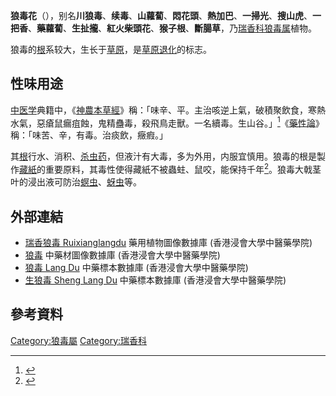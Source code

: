 {{Redirect2|狼毒花|[[权延赤|权延赤]]的小说及由小说改编的电视剧|狼毒花 (消歧義)}}
{{Other uses|狼毒}}
{{Speciesbox
| image = LangDu.jpg
| genus = Stellera
| species = chamaejasme
| authority = [[L.|L.]]
}}
'''狼毒花'''（{{sn|''Stellera chamaejasme''}}），别名'''川狼毒'''、'''续毒'''、'''山蘿蔔'''、'''悶花頭'''、'''熱加巴'''、'''一掃光'''、'''搜山虎'''、'''一把香'''、'''藥蘿蔔'''、'''生扯攏'''、'''紅火柴頭花'''、'''猴子根'''、'''斷腸草'''，乃[[瑞香科|瑞香科]][[狼毒属|狼毒属]]植物。

狼毒的[[根|根]]系较大，生长于[[草原|草原]]，是[[草原退化|草原退化]]的标志。

== 性味用途 ==
[[中医学|中医学]]典籍中，《[[神農本草經|神農本草經]]》稱：「味辛、平。主治咳逆上氣，破積聚飲食，寒熱水氣，惡瘡鼠瘺疽蝕，鬼精蠱毒，殺飛鳥走獸。一名續毒。生山谷。」<ref>{{wikisource-inline|神農本草經}}</ref>《[[藥性論|藥性論]]》稱：「味苦、辛，有毒。治痰飲，癥瘕。」

其[[根|根]]行水、消积、[[殺蟲劑|杀虫药]]，但液汁有大毒，多为外用，内服宜慎用。狼毒的根是製作[[藏紙|藏紙]]的重要原料，其毒性使得藏紙不被蟲蛀、鼠咬，能保持千年<ref>{{Cite web | url=http://www.sohu.com/a/150378276_200408 | title=以毒攻毒的毒草，西藏人把它用到了極致 | date=2017-06-20 | access-date=2017-10-18 | archive-url=https://web.archive.org/web/20171019004544/http://www.sohu.com/a/150378276_200408 | archive-date=2017-10-19 | dead-url=yes }}</ref>。狼毒大戟茎叶的浸出液可防治[[螟虫|螟虫]]、[[蚜虫|蚜虫]]等。

==外部連結==
* [http://libproject.hkbu.edu.hk/was40/detail?lang=ch&channelid=1288&searchword=herb_id=D01022 瑞香狼毒 Ruixianglangdu] {{Wayback|url=http://libproject.hkbu.edu.hk/was40/detail?lang=ch&channelid=1288&searchword=herb_id=D01022 |date=20190814223845 }} 藥用植物圖像數據庫 (香港浸會大學中醫藥學院) {{zh}}{{en}}
*[https://sys01.lib.hkbu.edu.hk/cmed/mmid/detail.php?pid=B00079 狼毒] 中藥材圖像數據庫  (香港浸會大學中醫藥學院) {{zh}}{{en}} 
* [http://libproject.hkbu.edu.hk/was40/detail?channelid=44273&searchword=herb_id=D00747 狼毒 Lang Du] {{Wayback|url=http://libproject.hkbu.edu.hk/was40/detail?channelid=44273&searchword=herb_id=D00747 |date=20190818180415 }} 中藥標本數據庫 (香港浸會大學中醫藥學院) {{zh-hant}}{{en}}
* [http://libproject.hkbu.edu.hk/was40/detail?channelid=44273&searchword=herb_id=D00193 生狼毒 Sheng Lang Du] {{Wayback|url=http://libproject.hkbu.edu.hk/was40/detail?channelid=44273&searchword=herb_id=D00193 |date=20190820201544 }} 中藥標本數據庫 (香港浸會大學中醫藥學院) {{zh-hant}}{{en}}

==參考資料==
{{reflist}}
{{Taxonbar|from=Q15224058}}

[[Category:狼毒屬|Category:狼毒屬]]
[[Category:瑞香科|Category:瑞香科]]


{{plant-stub}}